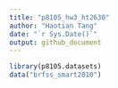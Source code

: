```yaml
---
title: "p8105_hw3_ht2630"
author: "Haotian Tang"
date: "`r Sys.Date()`"
output: github_document
---
```


```r

library(p8105.datasets)
data("brfss_smart2010")

```

